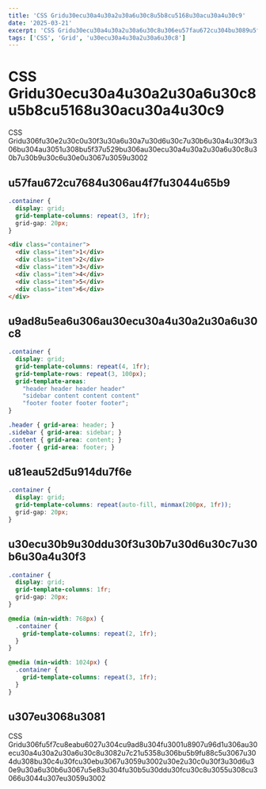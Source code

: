 ```yaml
---
title: 'CSS Gridu30ecu30a4u30a2u30a6u30c8u5b8cu5168u30acu30a4u30c9'
date: '2025-03-21'
excerpt: 'CSS Gridu30ecu30a4u30a2u30a6u30c8u306eu57fau672cu304bu3089u5fdu7528u4f8bu307eu3067u3001u5b9fu8df5u7684u306au4f7fu3044u65b9u3092u7d39u4ecbu3057u307eu3059u3002'
tags: ['CSS', 'Grid', 'u30ecu30a4u30a2u30a6u30c8']
---
```


# CSS Gridu30ecu30a4u30a2u30a6u30c8u5b8cu5168u30acu30a4u30c9

CSS Gridu306fu30e2u30c0u30f3u30a6u30a7u30d6u30c7u30b6u30a4u30f3u306bu304au3051u308bu5f37u529bu306au30ecu30a4u30a2u30a6u30c8u30b7u30b9u30c6u30e0u3067u3059u3002

## u57fau672cu7684u306au4f7fu3044u65b9

```css
.container {
  display: grid;
  grid-template-columns: repeat(3, 1fr);
  grid-gap: 20px;
}
```

```html
<div class="container">
  <div class="item">1</div>
  <div class="item">2</div>
  <div class="item">3</div>
  <div class="item">4</div>
  <div class="item">5</div>
  <div class="item">6</div>
</div>
```

## u9ad8u5ea6u306au30ecu30a4u30a2u30a6u30c8

```css
.container {
  display: grid;
  grid-template-columns: repeat(4, 1fr);
  grid-template-rows: repeat(3, 100px);
  grid-template-areas: 
    "header header header header"
    "sidebar content content content"
    "footer footer footer footer";
}

.header { grid-area: header; }
.sidebar { grid-area: sidebar; }
.content { grid-area: content; }
.footer { grid-area: footer; }
```

## u81eau52d5u914du7f6e

```css
.container {
  display: grid;
  grid-template-columns: repeat(auto-fill, minmax(200px, 1fr));
  grid-gap: 20px;
}
```

## u30ecu30b9u30ddu30f3u30b7u30d6u30c7u30b6u30a4u30f3

```css
.container {
  display: grid;
  grid-template-columns: 1fr;
  grid-gap: 20px;
}

@media (min-width: 768px) {
  .container {
    grid-template-columns: repeat(2, 1fr);
  }
}

@media (min-width: 1024px) {
  .container {
    grid-template-columns: repeat(3, 1fr);
  }
}
```

## u307eu3068u3081

CSS Gridu306fu5f7cu8eabu6027u304cu9ad8u304fu3001u8907u96d1u306au30ecu30a4u30a2u30a6u30c8u3082u7c21u5358u306bu5b9fu88c5u3067u304du308bu30c4u30fcu30ebu3067u3059u3002u30e2u30c0u30f3u30d6u30e9u30a6u30b6u3067u5e83u304fu30b5u30ddu30fcu30c8u3055u308cu3066u3044u307eu3059u3002
